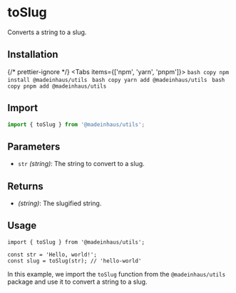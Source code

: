 # toSlug

Converts a string to a slug.

## Installation


{/* prettier-ignore */}
<Tabs items={['npm', 'yarn', 'pnpm']}>
    <Tab>
        ```bash copy
        npm install @madeinhaus/utils
        ```
    </Tab>
    <Tab>
        ```bash copy
        yarn add @madeinhaus/utils
        ```
    </Tab>
    <Tab>
        ```bash copy
        pnpm add @madeinhaus/utils
        ```
    </Tab>
</Tabs>

## Import

```js copy
import { toSlug } from '@madeinhaus/utils';
```

## Parameters

- `str` _(string)_: The string to convert to a slug.

## Returns

- _(string)_: The slugified string.

## Usage

```tsx copy showLineNumbers
import { toSlug } from '@madeinhaus/utils';

const str = 'Hello, world!';
const slug = toSlug(str); // 'hello-world'
```

In this example, we import the `toSlug` function from the `@madeinhaus/utils` package and use it to convert a string to a slug.